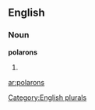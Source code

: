 ==English==

===Noun===
'''polarons'''

# {{plural of|[[polaron]]}}

[[Category:English plurals]]

[[ar:polarons]]